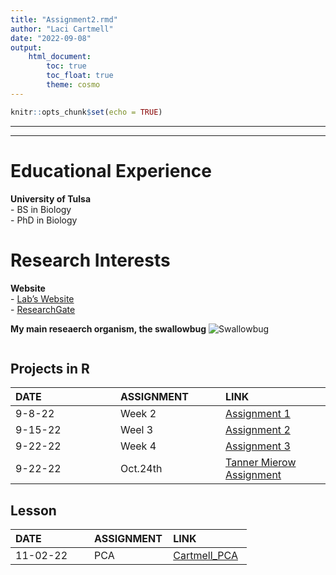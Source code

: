 ```yaml
---
title: "Assignment2.rmd"
author: "Laci Cartmell"
date: "2022-09-08"
output: 
    html_document:
        toc: true
        toc_float: true
        theme: cosmo
---
```


```r
knitr::opts_chunk$set(echo = TRUE)
```

___  

___  


# Educational Experience  
**University of Tulsa**  
- BS in Biology  
- PhD in Biology


# Research Interests  
**Website**  
- [Lab's Website](https://www.booth-lab.org/)  
- [ResearchGate](https://www.researchgate.net/profile/Laci-Cartmell)  

**My main reseaerch organism, the swallowbug**
![Swallowbug](SWBG.jpeg)

```
```

## Projects in R
| DATE | ASSIGNMENT | LINK
| :-- | :-- | :--
|9-8-22 | Week 2 | [Assignment 1](https://laci-cartmell.github.io/CARTMELLBIOL7263.rmd/)  
|9-15-22 | Weel 3  | [Assignment 2](https://github.com/laci-cartmell/CARTMELLBIOL7263.rmd/tree/main/Assignments/)
|9-22-22 | Week 4 | [Assignment 3](https://github.com/laci-cartmell/CARTMELLBIOL7263.rmd/tree/main/Assignments/)
|9-22-22 | Oct.24th | [Tanner Mierow Assignment](https://github.com/laci-cartmell/CARTMELLBIOL7263.rmd/blob/main/Assignments/Graduate%20Lessons/TannerMierow.R)


## Lesson 
| DATE | ASSIGNMENT | LINK
| :-- | :-- | :--
|11-02-22 | PCA | [Cartmell_PCA](https://github.com/laci-cartmell/CARTMELLBIOL7263.rmd/blob/fb1a83970428cca0d7f8f30091ad0f8b345725a3/Assignments/Graduate%20Lessons/CartmellLaci_Lesson/CartmellLesson.html)




